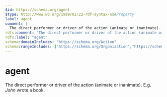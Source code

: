 ```yaml
---
$id: https://schema.org/agent
$type: http://www.w3.org/1999/02/22-rdf-syntax-ns#Property
label: agent
comment: |
  The direct performer or driver of the action (animate or inanimate). E.g. *John* wrote a book.
rdfs:comment: "The direct performer or driver of the action (animate or inanimate). E.g. *John* wrote a book."
rdfs:label: "agent"
schema:domainIncludes: "https://schema.org/Action"
schema:rangeIncludes: ["https://schema.org/Organization","https://schema.org/Person"]
---
```


# agent

The direct performer or driver of the action (animate or inanimate). E.g. *John* wrote a book.

